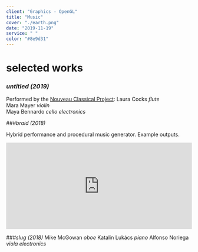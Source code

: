 ```yaml
---
client: "Graphics - OpenGL"
title: "Music"
cover: "./earth.png"
date: "2019-11-19"
service: " "
color: "#8e9d31"
---
```


# selected works

### *untitled (2019)*

Performed by the [Nouveau Classical Project](http://www.nouveauclassical.org/):
Laura Cocks *flute*\
Mara Mayer *violin*\
Maya Bennardo *cello*
*electronics*






###*braid (2018)*

Hybrid performance and procedural music generator. Example outputs.
<iframe width="100%" height="235" src="https://clyp.it/yhfxoc4i/widget" frameborder="0"></iframe>




###*slug (2018)*
Mike McGowan *oboe*
Katalin Lukács *piano*
Alfonso Noriega *viola*
*electronics*
